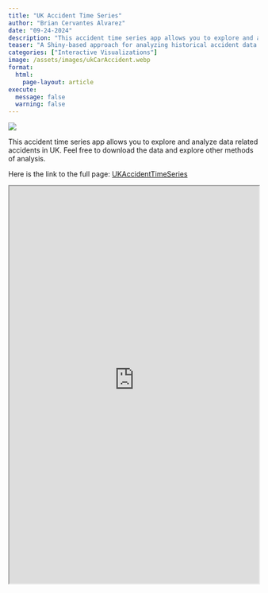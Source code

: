 ---
title: "UK Accident Time Series"
author: "Brian Cervantes Alvarez" 
date: "09-24-2024"
description: "This accident time series app allows you to explore and analyze data related accidents in UK. Feel free to download the data and explore other methods of analysis."
teaser: "A Shiny-based approach for analyzing historical accident data across the UK."
categories: ["Interactive Visualizations"]
image: /assets/images/ukCarAccident.webp
format:  
  html:
    page-layout: article
execute:
  message: false
  warning: false
---


![](/assets/images/ukCarAccident.webp)

This accident time series app allows you to explore and analyze data related accidents in UK. Feel free to download the data and explore other methods of analysis.

Here is the link to the full page: [UKAccidentTimeSeries](https://bcervantesalvarez.shinyapps.io/UKAccidentTimeSeries/)

::: column-screen
<iframe src="https://bcervantesalvarez.shinyapps.io/UKAccidentTimeSeries/" title="UKAccidentTimeSeries" width="100%" height="800">

</iframe>
:::